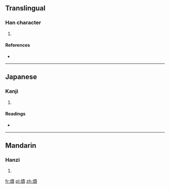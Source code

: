==Translingual==

===Han character===
{{Han char|rn=86|rad=火|as=12|sn=16|four=|canj=火十廿金 (FJTC)}}

# {{defn|Han|sort=火12}}

====References====
* {{Han ref|kx=0682.220|dkj=19411|dj=1095.010|hdz=32232.020|uh=71CC|ud=29132}}

----

==Japanese==

===Kanji===
{{ja-kanji|grade=|rs=火12}}

# {{defn|lang=ja|sort=火12}}

====Readings====
* {{ja-readings|on=[[ふん]] (fun), [[ほん]] (hon), [[ふん]] (fun)|kun=[[たく]] (taku), [[やく]] (yaku)}}

----

==Mandarin==

===Hanzi===
{{cmn-hanzi|pin=[[bèn]] ([[ben4]]), [[fén]] ([[fen2]])|wg=pen<sup>4</sup>, fen<sup>2</sup>}}

# {{defn|lang=cmn|sort=火12}}

[[fr:燌]]
[[pl:燌]]
[[zh:燌]]